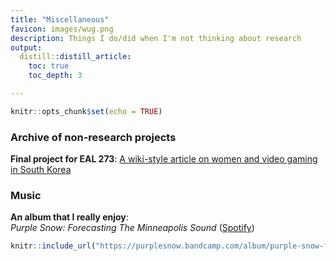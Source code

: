 ```yaml
---
title: "Miscellaneous"
favicon: images/wug.png
description: Things I do/did when I'm not thinking about research
output:
  distill::distill_article:
    toc: true
    toc_depth: 3

---
```


```r
knitr::opts_chunk$set(echo = TRUE)
```

### Archive of non-research projects

**Final project for EAL 273**: [A wiki-style article on women and video gaming in South Korea](https://yanwanz.github.io/EAL273/) 

### Music
**An album that I really enjoy**:   
*Purple Snow: Forecasting The Minneapolis Sound* ([ Spotify](https://open.spotify.com/album/2K3fMtFPxmlSF6FvUFbAVW))

```r
knitr::include_url("https://purplesnow.bandcamp.com/album/purple-snow-forecasting-the-minneapolis-sound")
```
